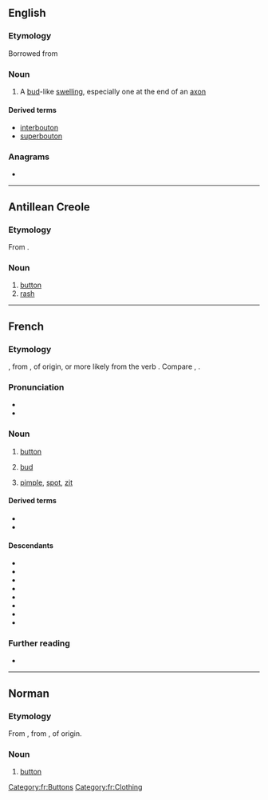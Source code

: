 {{also|Bouton}}
==English==

===Etymology===
Borrowed from {{bor|en|fr|bouton}}

===Noun===
{{en-noun}}

# A [[bud]]-like [[swelling]], especially one at the end of an [[axon]]

====Derived terms====
* [[interbouton]]
* [[superbouton]]

===Anagrams===
* {{anagrams|en|a=bnootu|unboot}}

----

==Antillean Creole==

===Etymology===
From {{der|gcf|fr|bouton}}.

===Noun===
{{head|gcf|noun}}

# [[button]]
# [[rash]]

----

==French==

===Etymology===
{{der|fr|fro|boton}}, from {{der|fr|LL.|*bottōnem}}, of {{der|fr|gem}} origin, or more likely from the verb {{suffix|fr|bouter|on}}. Compare {{cog|it|bottone}}, {{cog|es|botón}}.

===Pronunciation===
* {{fr-IPA}}
* {{audio|fr|Fr-bouton.ogg|audio}}

===Noun===
{{fr-noun|m}}

# [[button]]
# {{lb|fr|botany}} [[bud]]
# [[pimple]], [[spot]], [[zit]]

====Derived terms====
* {{l|fr|bouton d'or}}
* {{l|fr|bouton de fièvre}}

====Descendants====
* {{desc|gcf|bouton}}
* {{desc|bg|бутон|bor=1}}
* {{desc|en|bouton|bor=1}}
* {{desc|km|ប៊ូតុង|bor=1}}
* {{desc|mg|bokotra|bor=1}}
* {{desc|ro|buton|bor=1}}
* {{desc|ru|бутон|bor=1}}
* {{desc|tr|buton|bor=1}}

===Further reading===
* {{R:TLFi}}

[[Category:fr:Buttons]]
[[Category:fr:Clothing]]

----

==Norman==

===Etymology===
From {{der|nrf|fro|boton}}, from {{der|nrf|LL.|*bottōnem}}, of {{der|nrf|gem}} origin.

===Noun===
{{nrf-noun|m}}

# {{lb|nrf|Jersey}} [[button]]

{{topics|nrf|Clothing}}